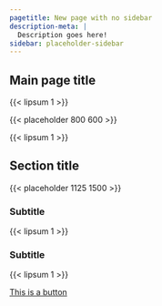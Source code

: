 ```yaml
---
pagetitle: New page with no sidebar
description-meta: |
  Description goes here!
sidebar: placeholder-sidebar
---
```


::: {.column-page-right .hero-img .hero-strip-page .img-container}

:::

<!-- This kind of grid keeps the horizontal spacing nice when there's no sidebar -->
::: {.grid .mx-1 .mx-sm-2 .mx-md-3 .mx-xl-4 .spacer-1em .text-center style="--bs-columns: 1;"}
# Main page title {#sec-main-title}

{{< lipsum 1 >}}

{{< placeholder 800 600 >}}

{{< lipsum 1 >}}
:::

## Section title {#sec-section}

<!-- start flush-to-sides grid -->
:::::: {.grid .justify-contents-evenly .align-items-center .my-3}
<!-- image column  -->
::::::::: {.order-2 .g-col-12 .g-col-lg-4 .text-center .img-container}
{{< placeholder 1125 1500 >}}
:::::::::

<!-- text column -->
::::::::: {.order-1 .g-col-12 .g-col-lg-8 .mx-2 .mx-lg-3 .mx-xl-4 .mx-xxl-5}
### Subtitle {#sec-subtitle-1}

{{< lipsum 1 >}}

### Subtitle {#sec-subtitle-2}

{{< lipsum 1 >}}
:::::::::

<!-- button column -->
::::::::: {.order-3 .g-col-12 .my-4 .mx-2 .mx-lg-3 .mx-xl-4 .mx-xxl-5 .text-center .img-container}
[This is a button](../index.qmd){.btn .btn-secondary #sec-button}
:::::::::

<!-- end flush grid -->
::::::
